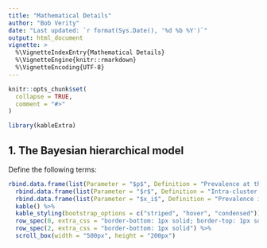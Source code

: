 ---
title: "Mathematical Details"
author: "Bob Verity"
date: "Last updated: `r format(Sys.Date(), '%d %b %Y')`"
output: html_document
vignette: >
  %\VignetteIndexEntry{Mathematical Details}
  %\VignetteEngine{knitr::rmarkdown}
  %\VignetteEncoding{UTF-8}
---

```{r, include = FALSE}
knitr::opts_chunk$set(
  collapse = TRUE,
  comment = "#>"
)
```
```{r, echo=FALSE, message=FALSE, warning=FALSE}
library(kableExtra)
```


## 1. The Bayesian hierarchical model

Define the following terms:

```{r, echo=FALSE, message=FALSE, warnings=FALSE}
rbind.data.frame(list(Parameter = "$p$", Definition = "Prevalence at the province level")) %>%
  rbind.data.frame(list(Parameter = "$r$", Definition = "Intra-cluster correlation coefficient")) %>%
  rbind.data.frame(list(Parameter = "$x_i$", Definition = "Prevalence in cluster $i$")) %>%
  kable() %>%
  kable_styling(bootstrap_options = c("striped", "hover", "condensed")) %>%
  row_spec(0, extra_css = "border-bottom: 1px solid; border-top: 1px solid") %>%
  row_spec(2, extra_css = "border-bottom: 1px solid") %>%
  scroll_box(width = "500px", height = "200px")
```
